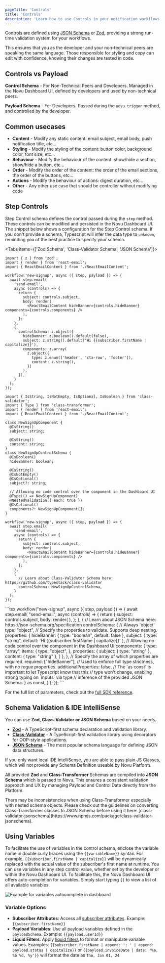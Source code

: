 ```yaml
---
pageTitle: 'Controls'
title: 'Controls'
description: 'Learn how to use Controls in your notification workflows'
---
```



Controls are defined using [JSON Schema](/framework/schema/json-schema) or [Zod](https://zod.dev), providing a strong run-time validation system for your workflows.

This ensures that you as the developer and your non-technical peers are speaking the same language. Those responsible for styling and copy can edit with confidence, knowing their changes are tested in code.

## Controls vs Payload

**Control Schema** - For Non-Technical Peers and Developers. Managed in the Novu Dashboard UI, defined by developers and used by non-technical peers.

**Payload Schema** - For Developers. Passed during the `novu.trigger` method, and controlled by the developer.

## Common usecases

- **Content** - Modify any static content: email subject, email body, push notification title, etc...
- **Styling** - Modify the styling of the content: button color, background color, font size, etc...
- **Behaviour** - Modify the behaviour of the content: show/hide a section, show/hide a button, etc...
- **Order** - Modify the order of the content: the order of the email sections, the order of the buttons, etc...
- **Actions** - Modify the behaviour of actions: digest duration, etc...
- **Other** - Any other use case that should be controller without modifying code

## Step Controls

Step Control schema defines the control passed during the `step` method. These controls can be modified and persisted in the Novu Dashboard UI. The snippet below shows a configuration for the Step Control schema. If you don't provide a schema, Typescript will infer the data type to `unknown`, reminding you of the best practice to specify your schema.

<Tabs items={['Zod Schema', 'Class-Validator Schema', 'JSON Schema']}>
  <Tab value="Zod Schema">

```tsx
import { z } from 'zod';
import { render } from 'react-email';
import { ReactEmailContent } from './ReactEmailContent';

workflow('new-signup', async ({ step, payload }) => {
  await step.email(
    'send-email',
    async (controls) => {
      return {
        subject: controls.subject,
        body: render(
          <ReactEmailContent hideBanner={controls.hideBanner} components={controls.components} />
        ),
      };
    },
    {
      controlSchema: z.object({
        hideBanner: z.boolean().default(false),
        subject: z.string().default('Hi {{subscriber.firstName | capitalize}}'),
        components: z.array(
          z.object({
            type: z.enum(['header', 'cta-row', 'footer']),
            content: z.string(),
          })
        ),
      }),
    }
  );
});
```

  </Tab>
  <Tab value="Class-Validator Schema">

```tsx
import { IsString, IsNotEmpty, IsOptional, IsBoolean } from 'class-validator';
import { Type } from 'class-transformer';
import { render } from 'react-email';
import { ReactEmailContent } from './ReactEmailContent';

class NewSignUpComponent {
  @IsString()
  subject: string;

  @IsString()
  content: string;
}
class NewSignUpControlSchema {
  @IsBoolean()
  hideBanner: boolean;

  @IsString()
  @IsNotEmpty()
  @IsOptional()
  subject?: string;

  // Allowing no code control over the component in the Dashboard UI
  @Type(() => NewSignUpComponent)
  @NestedValidation({ each: true })
  @IsOptional()
  components?: NewSignUpComponent[];
}

workflow('new-signup', async ({ step, payload }) => {
  await step.email(
    'send-email',
    async (controls) => {
      return {
        subject: controls.subject,
        body: render(
          <ReactEmailContent hideBanner={controls.hideBanner} components={controls.components} />
        ),
      };
    },
    {
      // Learn about Class-Validator Schema here: https://github.com/typestack/class-validator
      controlSchema: NewSignUpControlSchema,
    }
  );
});
```

  </Tab>
  <Tab value="JSON Schema">
```tsx
workflow("new-signup", async ({ step, payload }) => {
  await step.email(
    "send-email",
    async (controls) => {
      return {
        subject: controls.subject,
        body: render(
          <ReactEmailContent
            hideBanner={controls.hideBanner}
            components={controls.components}
          />
        ),
      };
    },
    {
      // Learn about JSON Schema here: https://json-schema.org/specification
      controlSchema: {
        // Always `object`
        type: "object",
        // Specify the properties to validate. Supports deep nesting.
        properties: {
          hideBanner: { type: "boolean", default: false },
          subject: { type: "string", default: 'Hi {{subscriber.firstName | capitalize}}' },
          // Allowing no code control over the component in the Dashboard UI
          components: {
            type: "array",
            items: {
              type: "object",
            },
            properties: {
              subject: { type: "string" },
              content: { type: "string" },
            }
          },
        },
        // Specify the array of which properties are required.
        required: ["hideBanner"],
        // Used to enforce full type strictness, with no rogue properties.
        additionalProperties: false,
        // The `as const` is important to let Typescript know that this
        // type won't change, enabling strong typing on `inputs` via type
        // inference of the provided JSON Schema.
      } as const,
    }
  );
});
```
  </Tab>
</Tabs>

For the full list of parameters, check out the [full SDK reference](/framework/typescript/steps).

## Schema Validation & IDE IntelliSense

You can use **Zod, Class-Validator or JSON Schema** based on your needs.

- **[Zod](https://zod.dev/)** - A TypeScript-first schema declaration and validation library.
- **[Class-Validator](https://github.com/typestack/class-validator)** - A TypeScript-first validation library using decorators for OOP-style applications.
- **[JSON Schema](/framework/schema/json-schema)** - The most popular schema language for defining JSON data structures.

If you only want local IDE IntelliSense, you are able to pass plain JS Classes, which will not provide any Schema Definition useable by Novu Platform.

All provided **Zod** and **Class-Transformer** Schemas are compiled into **JSON Schema** which is passed to Novu. This ensures a consistent validation approach and UX by managing Payload and Control Data directly from the Platform.

<Callout type="warn">
  There may be inconsistencies when using Class-Transformer especially with nested schema objects.
  Please check out the guidelines on converting Class-Transformer classes to JSON Schema before
  using it here:
  [class-validator-jsonschema](https://www.npmjs.com/package/class-validator-jsonschema).
</Callout>

## Using Variables

To facilitate the use of variables in the control schema, enclose the variable name in double curly braces using the `{{variableName}}` syntax. For example, `{{subscriber.firstName | capitalize}}` will be dynamically replaced with the actual value of the subscriber's first name at runtime. You can use variables in any step control value, whether set by the developer or within the Novu Dashboard UI. To facilitate this, the Novu Dashboard UI offers auto-completion for variables. Simply start typing `{{` to view a list of all available variables.

<img
  src="/images/controls-autocomplete.gif"
  alt="Example for variables autocomplete in dashboard"
/>

### Variable Options

- **Subscriber Attributes**: Access all [subscriber attributes](/platform/concepts/subscribers#subscriber-attributes). Example: `{{subscriber.firstName}}`
- **Payload Variables**: Use all payload variables defined in the `payloadSchema`. Example: `{{payload.userId}}`
- **Liquid Filters**: Apply [liquid filters](https://liquidjs.com/filters/overview.html) to format or manipulate variable values. Examples: `{{subscriber.firstName | append: ': ' | append: payload.status | capitalize}}` or `{{payload.invoiceDate | date: '%a, %b %d, %y'}}` will format the date as `Thu, Jan 01, 24`
